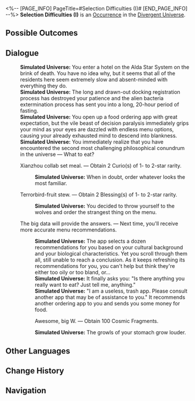 <%-- [PAGE_INFO]
PageTitle=#Selection Difficulties (I)#
[END_PAGE_INFO] --%>
{{Stub}}
{{Simulated Universe Event Infobox
|id            = 23101
|title         = 
|image         = Occurrence Twins.png
|domains_su    = 
|domains_swarm = 
|domains_gng   = 
|domains_du    = Unknown
|domains_und   = 
|requirements  = 
|prev          = 
|next          = 
|characters    = 
|factions      = 
|order         = 
|order_du      = 113
}}
'''Selection Difficulties (I)''' is an [[Divergent Universe/Occurrence|Occurrence]] in the [[Divergent Universe]].

==Possible Outcomes==
{{Possible Outcomes
|choice_1 = Xianzhou collab set meal.
|result_1 = Obtain 2 Curio(s) of 1- to 2-star rarity.

|choice_2 = Terrorbird-fruit stew.
|result_2 = Obtain 2 Blessing(s) of 1- to 2-star rarity.

|choice_3 = The big data will provide the answers.
|result_3 = Next time, you'll receive more accurate menu recommendations.

|choice_4 = Awesome, big W.
|result_4 = Obtain 100 Cosmic Fragments.

}}
<!--
==Gameplay Notes==
* 
-->
==Dialogue==
{{Dialogue Start}}
:'''Simulated Universe:''' You enter a hotel on the Alda Star System on the brink of death. You have no idea why, but it seems that all of the residents here seem extremely slow and absent-minded with everything they do.
:'''Simulated Universe:''' The long and drawn-out docking registration process has destroyed your patience and the alien bacteria extermination process has sent you into a long, 20-hour period of fasting.
:'''Simulated Universe:''' You open up a food ordering app with great expectation, but the vile beast of decision paralysis immediately grips your mind as your eyes are dazzled with endless menu options, causing your already exhausted mind to descend into blankness.
:'''Simulated Universe:''' You immediately realize that you have encountered the second most challenging philosophical conundrum in the universe &mdash; What to eat?
:{{DIcon|Star}} Xianzhou collab set meal. &mdash; Obtain 2 Curio(s) of 1- to 2-star rarity.
::'''Simulated Universe:''' When in doubt, order whatever looks the most familiar.
:{{DIcon|Star}} Terrorbird-fruit stew. &mdash; Obtain 2 Blessing(s) of 1- to 2-star rarity.
::'''Simulated Universe:''' You decided to throw yourself to the wolves and order the strangest thing on the menu.
:{{DIcon|Star}} The big data will provide the answers. &mdash; Next time, you'll receive more accurate menu recommendations.
::'''Simulated Universe:''' The app selects a dozen recommendations for you based on your cultural background and your biological characteristics. Yet you scroll through them all, still unable to reach a conclusion. As it keeps refreshing its recommendations for you, you can't help but think they're either too oily or too bland, or...
::'''Simulated Universe:''' It finally asks you: "Is there anything you really want to eat? Just tell me, anything."
::'''Simulated Universe:''' "I am a useless, trash app. Please consult another app that may be of assistance to you." It recommends another ordering app to you and sends you some money for food.
::{{DIcon|Star}} Awesome, big W. &mdash; Obtain 100 Cosmic Fragments.
::'''Simulated Universe:''' The growls of your stomach grow louder.
{{Dialogue End}}

==Other Languages==
{{Other Languages
|en   = Selection Difficulties (I)
|zhs  = 选择困难（其一）
|zht  = 選擇困難（其一）
|ja   = {{Rubi|選択困難|せんたくこんなん}}（その1）
|ko   = 선택 곤란 (1)
|es   = Dificultad de elección (I)
|fr   = Difficultés à choisir (I)
|ru   = Трудности выбора I
|th   = การเลือกที่ยากเย็น (I)
|vi   = Khó Lựa Chọn (I)
|de   = Die Qual der Wahl (Teil 1)
|id   = Kesulitan Memilih (1)
|pt   = Dificuldades de Seleção (I)
}}

==Change History==
{{Change History|2.5}}

==Navigation==
{{Occurrence Navbox}}